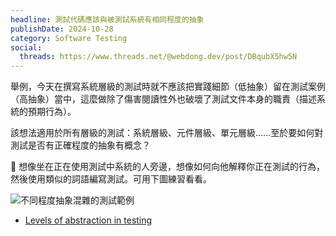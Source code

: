 ```yaml
---
headline: 測試代碼應該與被測試系統有相同程度的抽象
publishDate: 2024-10-28
category: Software Testing
social:
  threads: https://www.threads.net/@webdong.dev/post/DBqubX5hw5N
---
```


舉例，今天在撰寫系統層級的測試時就不應該把實踐細節（低抽象）留在測試案例（高抽象）當中，這麼做除了傷害閱讀性外也破壞了測試文件本身的職責（描述系統的預期行為）。

該想法適用於所有層級的測試：系統層級、元件層級、單元層級……至於要如何對測試是否有正確程度的抽象有概念？

💭 想像坐在正在使用測試中系統的人旁邊，想像如何向他解釋你正在測試的行為，然後使用類似的詞語編寫測試。可用下圖練習看看。

![不同程度抽象混雜的測試範例](levels-of-abstraction-in-testing.webp)

- [Levels of abstraction in testing](https://www.youtube.com/watch?v=G_0yKeh0Sf0)
